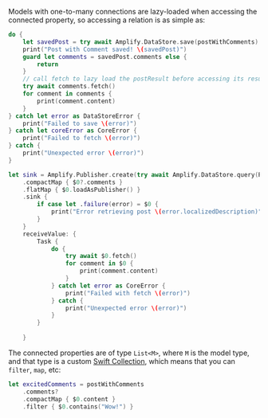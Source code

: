 Models with one-to-many connections are lazy-loaded when accessing the connected property, so accessing a relation is as simple as:

<BlockSwitcher>

<Block name="Async/Await">

```swift
do {
    let savedPost = try await Amplify.DataStore.save(postWithComments)
    print("Post with Comment saved! \(savedPost)")
    guard let comments = savedPost.comments else {
        return
    }
    // call fetch to lazy load the postResult before accessing its result
    try await comments.fetch()
    for comment in comments {
        print(comment.content)
    }
} catch let error as DataStoreError {
    print("Failed to save \(error)")
} catch let coreError as CoreError {
    print("Failed to fetch \(error)")
} catch {
    print("Unexpected error \(error)")
}
```

</Block>

<Block name="Combine">

```swift
let sink = Amplify.Publisher.create(try await Amplify.DataStore.query(Post.self, byId: "123"))
    .compactMap { $0?.comments }
    .flatMap { $0.loadAsPublisher() }
    .sink {
        if case let .failure(error) = $0 {
            print("Error retrieving post \(error.localizedDescription)")
        }
    }
    receiveValue: {
        Task {
            do {
                try await $0.fetch()
                for comment in $0 {
                    print(comment.content)
                }
            } catch let error as CoreError {
                print("Failed with fetch \(error)")
            } catch {
                print("Unexpected error \(error)")
            }
        }
        
    }
```

</Block>

</BlockSwitcher>

The connected properties are of type `List<M>`, where `M` is the model type, and that type is a custom [Swift Collection](https://developer.apple.com/documentation/swift/collection), which means that you can `filter`, `map`, etc:

```swift
let excitedComments = postWithComments
    .comments?
    .compactMap { $0.content }
    .filter { $0.contains("Wow!") }
```

